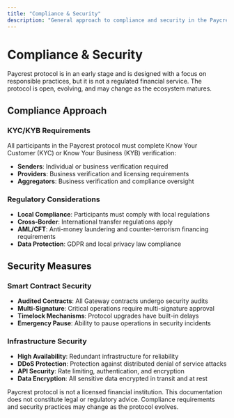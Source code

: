 ```yaml
---
title: "Compliance & Security"
description: "General approach to compliance and security in the Paycrest protocol."
---
```


# Compliance & Security

Paycrest protocol is in an early stage and is designed with a focus on responsible practices, but it is not a regulated financial service. The protocol is open, evolving, and may change as the ecosystem matures.

## Compliance Approach

### KYC/KYB Requirements

All participants in the Paycrest protocol must complete Know Your Customer (KYC) or Know Your Business (KYB) verification:

- **Senders**: Individual or business verification required
- **Providers**: Business verification and licensing requirements
- **Aggregators**: Business verification and compliance oversight

### Regulatory Considerations

- **Local Compliance**: Participants must comply with local regulations
- **Cross-Border**: International transfer regulations apply
- **AML/CFT**: Anti-money laundering and counter-terrorism financing requirements
- **Data Protection**: GDPR and local privacy law compliance

## Security Measures

### Smart Contract Security

- **Audited Contracts**: All Gateway contracts undergo security audits
- **Multi-Signature**: Critical operations require multi-signature approval
- **Timelock Mechanisms**: Protocol upgrades have built-in delays
- **Emergency Pause**: Ability to pause operations in security incidents

### Infrastructure Security

- **High Availability**: Redundant infrastructure for reliability
- **DDoS Protection**: Protection against distributed denial of service attacks
- **API Security**: Rate limiting, authentication, and encryption
- **Data Encryption**: All sensitive data encrypted in transit and at rest

<Note>
  Paycrest protocol is not a licensed financial institution. This documentation does not constitute legal or regulatory advice. Compliance requirements and security practices may change as the protocol evolves.
</Note> 